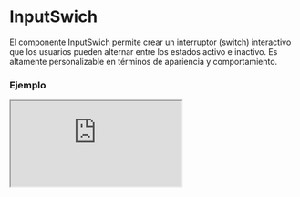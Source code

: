 # InputSwich

El componente InputSwich permite crear un interruptor (switch) interactivo que los usuarios pueden alternar entre los estados activo e inactivo. Es altamente personalizable en términos de apariencia y comportamiento.


### Ejemplo

<Iframe minHeightIframe="30dvh" src="https://fenextjs-component-storybook.vercel.app/iframe.html?args=&id=input-inputswich--index&viewMode=story" />

### Importacion

Para importar el componente InputSwich, se puede hacer desde fenextjs

```tsx copy
import { InputSwich } from "fenextjs";
```

### Parametros

| Parametro | Tipo | Requerido | Default | Descripcion |
| --------- | ---- | --------- | ------- | ----------- |
| className | string | no | '' | Clase CSS para personalizar el contenedor del interruptor. |
| classNameCicle | string | no | '' | Clase CSS para personalizar el círculo dentro del interruptor. |
| classNameInactive | string | no | '' | Clase CSS para el estado inactivo del interruptor. |
| classNameActive | string | no | '' | Clase CSS para el estado activo del interruptor. |
| name | string | no | '' | Nombre del interruptor que se usará como atributo del input. |
| onChange | (e: boolean) =\> void | no | undefined | Función que se ejecuta cuando el estado del interruptor cambia. Recibe un valor booleano que indica si está activado o desactivado. |
| defaultValue | boolean | no | false | Valor inicial del interruptor cuando se renderiza por primera vez. |
| value | boolean | no | undefined | Valor actual del interruptor, puede ser controlado externamente. |
| disabled | boolean | no | false | Indica si el interruptor está deshabilitado. |
| onValidateCheck | (data: boolean) =\> Promise\<void \| boolean\> \| void \| boolean | no | async () =\> \{\} | Función para validar el estado del interruptor cuando se cambia. Puede devolver una promesa para manejar validaciones asíncronas. |

### Storybook

Para ver el storybook del componente lo puede hacer con este [link](https://fenextjs-component-storybook.vercel.app/?path=/story/input-inputswich--index)

### Usos

- InputSwich básico

```tsx copy
<InputSwich />
```

- InputSwich con valor controlado

```tsx copy
<InputSwich value={true} onChange={(val) => console.log(val)} />
```

- InputSwich deshabilitado

```tsx copy
<InputSwich disabled={true} />
```

- InputSwich con validación

```tsx copy
<InputSwich onValidateCheck={async (val) => { return val; }} />
```

